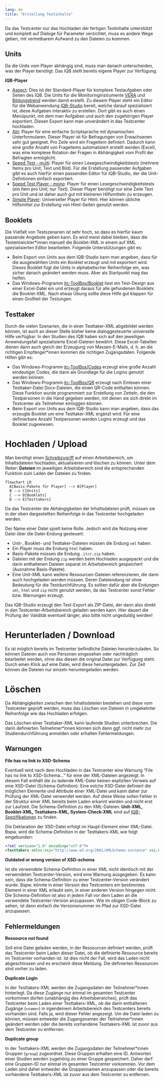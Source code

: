 ```yaml
---
lang: de
title: "Erstellung Testinhalte"
---
```


Da das Testcenter nur das Hochladen der fertigen Testinhalte unterstützt und komplett auf Dialoge für Parameter verzichtet, muss es andere Wege geben, mit vertretbarem Aufwand zu den Dateien zu kommen.

## Units

Da die Units vom Player abhängig sind, muss man danach unterscheiden, was der Player benötigt. Das IQB stellt bereits eigene Player zur Verfügung.

**IQB-Player**

* [Aspect](https://github.com/iqb-berlin/verona-modules-aspect/releases): Dies ist der Standard-Player für komplexe Testaufgaben oder Seiten des IQB. Die Units für die Monitoringinstrumente [VERA](https://www.iqb.hu-berlin.de/vera/ueberblick/) und [Bildungstrend](https://www.iqb.hu-berlin.de/bt/) werden damit erstellt. Zu diesem Player steht ein Editor für die Webanwendung [IQB-Studio](../../tasks/) bereit, welche darauf spezialisiert ist, diese Aufgaben interaktiv zu erstellen. Dort gibt es auch einen Menüpunkt, mit dem man Aufgaben und auch den zugehörigen Player exportiert. Diesen Export kann man unverändert in das Testcenter hochladen.
* [Abi](https://github.com/iqb-berlin/verona-player-abi/releases): Player für eine einfache Scriptsprache mit dynamischen Unterformularen. Dieser Player ist für Befragungen von Erwachsenen sehr gut geeignet. Pro Zeile wird ein Frageitem definiert. Dadurch kann eine große Anzahl von Frageitems automatisiert erstellt werden (Excel), was eine komplexe Rotation der Fragen in Abhängigkeit vom Profil der Befragten ermöglicht.
* [Speed Test - multi](https://github.com/iqb-berlin/verona-player-speedtest/releases): Player für einen Lesegeschwindigkeitstests (mehrere Items pro Unit; Text und Bild). Für die Erstellung passender Aufgaben gibt es auch hierfür einen passenden Editor für IQB-Studio, der die Unit-Defintionen einfach exportiert.
* [Speed Test Player - mono](https://github.com/iqb-berlin/verona-player-speedtest/releases): Player für einen Lesegeschwindigkeitstests (ein Item pro Unit; nur Text). Dieser Player benötigt nur eine Zeile Text pro Unit und ist daher auch gut mit kleineren Hilfsmitteln zu erzeugen.
* [Simple Player](https://github.com/iqb-berlin/verona-player-simple/releases): Universeller Player für Html. Hier können übliche Hilfsmittel zur Erstellung von Html-Seiten genutzt werden.

## Booklets

Die Vielfalt von Testszenarien ist sehr hoch, so dass es hierfür kaum passende Angebote geben kann. Es wird meist dabei bleiben, dass die Testentwickler\*innen manuell die Booklet-XML in einem auf XML spezialisierten Editor bearbeiten. Folgende Unterstützungen gibt es:

* Beim Export von Units aus dem IQB-Studio kann man angeben, dass für die ausgewählten Units ein Booklet erzeugt und mit exportiert wird. Dieses Booklet fügt die Units in alphabetischer Reihenfolge ein, was sicher danach geändert werden muss. Aber als Startpunkt mag das helfen.
* Das Windows-Programm [itc-ToolBox/Booklet](https://github.com/iqb-berlin/itc-toolbox/blob/master/docs/manual-booklet.md) liest ein Test-Design aus einer Excel-Datei ein und erzeugt daraus für alle gefundenen Booklets die Booklet-XML. Nach etwas Übung sollte diese Hilfe gut klappen für einen Großteil der Testungen.

## Testtaker

Durch die vielen Szenarien, die in einer Testtaker-XML abgebildet werden können, ist auch an dieser Stelle bisher keine dialoggesteuerte universelle Hilfe verfügbar. In den Studien des IQB haben sich auf den jeweiligen Anwendungsfall spezialisierte Excel-Dateien bewährt. Diese Excel-Tabellen dienen dann auch gleich der Erzeugung von Massen-E-Mails, d. h. an die richtigen Empfänger\*innen kommen die richtigen Zugangsdaten. Folgende Hilfen gibt es:

* Das Windows-Programm [itc-ToolBox/Codes](https://github.com/iqb-berlin/itc-toolbox/blob/master/docs/manual-codes.md) erzeugt eine große Anzahl eindeutiger Codes, die dann als Grundlage für die Logins genutzt werden können.
* Das Windows-Programm [itc-ToolBox/QR](https://github.com/iqb-berlin/itc-toolbox/blob/master/docs/manual-logins-docx.md) erzeugt nach Einlesen einer Testtaker-Datei Docx-Dateien, die einen QR-Code enthalten können. Diese Funktion wurde programmiert zur Erstellung von Zetteln, die den Testpersonen in die Hand gegeben werden, mit denen sie sich direkt im Testcenter als Teilnehmer einloggen können.
* Beim Export von Units aus dem IQB-Studio kann man angeben, dass das erzeugte Booklet um eine Testtaker-XML ergänzt wird. Für eine definierbare Anzahl Testpersonen werden Logins erzeugt und das Booklet zugewiesen.

# Hochladen / Upload

Man benötigt einen [Schreibzugriff](../access-rights.qmd) auf einen Arbeitsbereich, um Inhaltsdateien hochladen, aktualisieren und löschen zu können. Unter dem Reiter: **Dateien** im jeweiligen Arbeitsbereich sind die entsprechenden Funktion zum Laden der Dateien zu finden.

```mermaid
flowchart LR
  A[Basis-Pakete für Player] --> B[Player]
  B --> C[Units]
  C --> D[Booklets]
  D --> E[Testtakers]
```

Da das Testcenter die Abhängigkeiten der Inhaltsdateien prüft, müssen sie in der oben dargestellten Reihenfolge in das Testcenter hochgeladen werden. 

Der Name einer Datei spielt keine Rolle. Jedoch wird die Nutzung einer Datei über die Datei-Endung gesteuert:

* Unit-, Booklet- und Testtaker-Dateien müssen die Endung `xml` haben.
* Ein Player muss die Endung `html` haben.
* Basis-Pakete müssen die Endung `.itcr.zip` haben.
* Dateien mit der Endung `zip` werden beim Hochladen ausgepackt und die darin enthaltenen Dateien separat im Arbeitsbereich gespeichert (Ausnahme Basis-Pakete).
* Eine Unit-XML kann weitere Ressourcen-Dateien referenzieren, die dann auch hochgeladen werden müssen. Deren Dateiendung ist ohne Bedeutung für die Testdurchführung. Es sollten dafür aber die Endungen `xml`, `html` und `zip` nicht genutzt werden, da das Testcenter sonst Fehler bzw. Warnungen erzeugt.

Das IQB-Studio erzeugt den Test-Export als ZIP-Datei, der dann also direkt in den Testcenter-Arbeitsbereich geladen werden kann. Hier dauert die Prüfung der Validität eventuell länger, also bitte nicht ungeduldig werden!

# Herunterladen / Download

Es ist möglich bereits im Testcenter befindliche Dateien herunterzuladen. So können Dateien auch von Personen eingesehen oder nachträglich bearbeitet werden, ohne das diesen die original Datei zur Verfügung steht. Durch einen Klick auf eine Datei, wird diese heruntergeladen. Zur Zeit können die Dateien nur einzeln heruntergeladen werden.

# Löschen

Da Abhängigkeiten zwischen den Inhaltsdateien bestehen und diese vom Testcenter geprüft werden, muss das Löschen von Dateien in umgekehrter Reihenfolge wie das Hochladen erfolgen.

::: {.callout-important}
Das Löschen einer Testtaker-XML kann laufende Studien unterbrechen. Die darin definierten Teilnehmer*innen können sich dann ggf. nicht mehr zur Studiendurchführung anmelden oder erhalten Fehlermeldungen.
:::

## Warnungen

**File has no link to XSD-Schema**

Eventuell wird nach dem Hochladen in das Testcenter eine Warnung "File has no link to XSD-Schema..." für eine der XML-Dateien angezeigt. In diesem Fall enthält die zu ladende XML-Datei keinen expliziten Verweis auf eine XSD-Datei (Schema-Definition). Eine solche XSD-Datei definiert die möglichen Elemente und Attribute einer XML-Datei und kann daher zur Prüfung der XML-Datei verwendet werden. Auf diese Weise sollen Fehler in der Struktur einer XML bereits beim Laden erkannt werden und nicht erst zur Laufzeit. Die Schema-Definition zu den XML-Dateien: **Unit-XML, Booklet-XML, Testtakers-XML, System-Check-XML** sind auf [IQB-Spezifikationen](https://iqb-specifications.github.io/) zu finden.

Die Deklaration der XSD-Datei erfolgt im Haupt-Element einer XML-Datei. Bspw. wird die Schema-Definition in der Testtakers-XML wie folgt eingebunden:

```.xml
<?xml version="1.0" encoding="utf-8"?>
<Testtakers xmlns:xsi="http://www.w3.org/2001/XMLSchema-instance" xsi:noNamespaceSchemaLocation="https://raw.githubusercontent.com/iqb-berlin/testcenter/15.0.1/definitions/vo_Unit.xsd">

```
**Outdated or wrong version of XSD-schema**

Ist die verwendete Schema-Definition in einer XML nicht identisch mit der verwendeten Testcenter-Version, wird eine Warnung ausgegeben. Es kann sein, dass die Schema-Definition zu einer Testcenter-Version verändert wurde. Bspw. könnte in einer Version des Testcenters ein bestimmtes Element in einer XML erlaubt sein, in einer anderen Version hingegen nicht. Die Schema-Definition ist also in jedem Fall vor dem Laden an die verwendete Testcenter-Version anzupassen. Wie im obigen Code-Block zu sehen, ist dann einfach die Versionsnummer im Pfad zur XSD-Datei anzupassen.

## Fehlermeldungen

**Ressource not found**

Soll eine Datei geladen werden, in der Ressourcen definiert werden, prüft das Testcenter beim Laden dieser Datei, ob die definierte Ressource bereits im Testcenter vorhanden ist. Ist dies nicht der Fall, wird das Laden nicht abgeschlossen und es erscheint diese Meldung. Die definierten Ressourcen sind vorher zu laden.

**Duplicate Login**

In der Testtakers-XML werden die Zugangsdaten der Teilnehmer\*innen hinterlegt. Da diese Zugänge nur einmal im gesamten Testcenter vorkommen dürfen (unabhängig des Arbeitsbeneiches), prüft das Testcenter beim Laden einer Testtakers-XML, ob die darin enthaltenen Zugänge (`<name>`) in irgendeinem Arbeitsbereich des Testcenters bereits vorhanden sind. Falls ja, wird dieser Fehler angezeigt. Um die Datei laden zu können, müssen entweder die Zugangsnamen der Teilnehmer\*innen geändert werden oder die bereits vorhandene Testtakers-XML ist zuvor aus dem Testcenter zu entfernen.

**Duplicate group**

In der Testtakers-XML werden die Zugangsdaten der Teilnehmer\*innen Gruppen (`group`) zugeordnet. Diese Gruppen erhalten eine ID. Antworten einer Studien werden zugehörig zu einer Gruppe gespeichert. Daher darf eine Gruppen-ID nur einmal im gesamten Testcenter vorkommen. Vor dem Laden sind daher entweder die Gruppennamen anzupassen oder die bereits vorhandene Testtakers-XML ist zuvor aus dem Testcenter zu entfernen.

